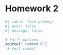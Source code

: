 # Homework 2 {#sec-hw2}

```r
#| label: load-prereqs
#| echo: false
#| message: false

# knitr options
source("_common.R")
 # test commit
```
